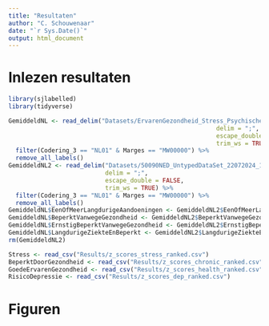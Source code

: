 ```yaml
---
title: "Resultaten"
author: "C. Schouwenaar"
date: "`r Sys.Date()`"
output: html_document
---
```


# Inlezen resultaten

```r
library(sjlabelled)
library(tidyverse)

GemiddeldNL <- read_delim("Datasets/ErvarenGezondheid_Stress_PsychischeKlachten.csv", 
                                                          delim = ";", 
                                                          escape_double = FALSE, 
                                                          trim_ws = TRUE) %>% 
  filter(Codering_3 == "NL01" & Marges == "MW00000") %>%
  remove_all_labels()
GemiddeldNL2 <- read_delim("Datasets/50090NED_UntypedDataSet_22072024_163559.csv", 
                           delim = ";", 
                           escape_double = FALSE, 
                           trim_ws = TRUE) %>% 
  filter(Codering_3 == "NL01" & Marges == "MW00000") %>%
  remove_all_labels()
GemiddeldNL$EenOfMeerLangdurigeAandoeningen <- GemiddeldNL2$EenOfMeerLangdurigeAandoeningen_16
GemiddeldNL$BeperktVanwegeGezondheid <- GemiddeldNL2$BeperktVanwegeGezondheid_17
GemiddeldNL$ErnstigBeperktVanwegeGezondheid <- GemiddeldNL2$ErnstigBeperktVanwegeGezondheid_18
GemiddeldNL$LangdurigeZiekteEnBeperkt <- GemiddeldNL2$LangdurigeZiekteEnBeperkt_19
rm(GemiddeldNL2)

Stress <- read_csv("Results/z_scores_stress_ranked.csv")
BeperktDoorGezondheid <- read_csv("Results/z_scores_chronic_ranked.csv")
GoedeErvarenGezondheid <- read_csv("Results/z_scores_health_ranked.csv")
RisicoDepressie <- read_csv("Results/z_scores_dep_ranked.csv")

```

# Figuren

```r

```

